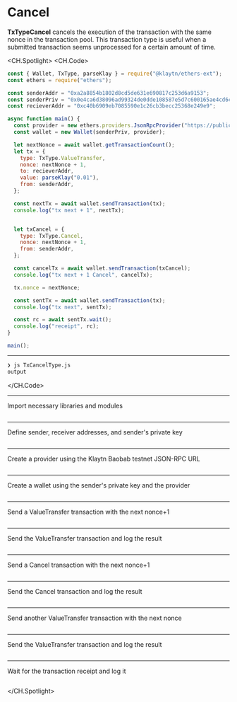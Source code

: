 # Cancel
**TxTypeCancel** cancels the execution of the transaction with the same nonce in the transaction pool. This transaction type is useful when a submitted transaction seems unprocessed for a certain amount of time.


<CH.Spotlight>
<CH.Code>

```js TxCancelType.js
const { Wallet, TxType, parseKlay } = require("@klaytn/ethers-ext");
const ethers = require("ethers");

const senderAddr = "0xa2a8854b1802d8cd5de631e690817c253d6a9153";
const senderPriv = "0x0e4ca6d38096ad99324de0dde108587e5d7c600165ae4cd6c2462c597458c2b8";
const recieverAddr = "0xc40b6909eb7085590e1c26cb3becc25368e249e9";

async function main() {
  const provider = new ethers.providers.JsonRpcProvider("https://public-en-baobab.klaytn.net");
  const wallet = new Wallet(senderPriv, provider);

  let nextNonce = await wallet.getTransactionCount();
  let tx = {
    type: TxType.ValueTransfer,
    nonce: nextNonce + 1,
    to: recieverAddr,
    value: parseKlay("0.01"),
    from: senderAddr,
  };

  const nextTx = await wallet.sendTransaction(tx);
  console.log("tx next + 1", nextTx);


  let txCancel = {
    type: TxType.Cancel,
    nonce: nextNonce + 1,
    from: senderAddr,
  };

  const cancelTx = await wallet.sendTransaction(txCancel);
  console.log("tx next + 1 Cancel", cancelTx);

  tx.nonce = nextNonce;

  const sentTx = await wallet.sendTransaction(tx);
  console.log("tx next", sentTx);

  const rc = await sentTx.wait();
  console.log("receipt", rc);
}

main();
```




---
```zsh output
❯ js TxCancelType.js
output
```
</CH.Code>

---
Import necessary libraries and modules

```js TxCancelType.js focus=1:2

```
---
Define sender, receiver addresses, and sender's private key

```js TxCancelType.js focus=4:6

```
---
Create a provider using the Klaytn Baobab testnet JSON-RPC URL

```js TxCancelType.js focus=9

```
---
Create a wallet using the sender's private key and the provider

```js TxCancelType.js focus=10

```
---
Send a ValueTransfer transaction with the next nonce+1

```js TxCancelType.js focus=12:19

```
---
Send the ValueTransfer transaction and log the result

```js TxCancelType.js focus=21:22

```
---
Send a Cancel transaction with the next nonce+1

```js TxCancelType.js focus=25

```
---
Send the Cancel transaction and log the result

```js TxCancelType.js focus=31:32

```
---
Send another ValueTransfer transaction with the next nonce

```js TxCancelType.js focus=34

```
---
Send the ValueTransfer transaction and log the result

```js TxCancelType.js focus=36:37

```
---
Wait for the transaction receipt and log it

```js TxCancelType.js focus=39:40

```


</CH.Spotlight>
